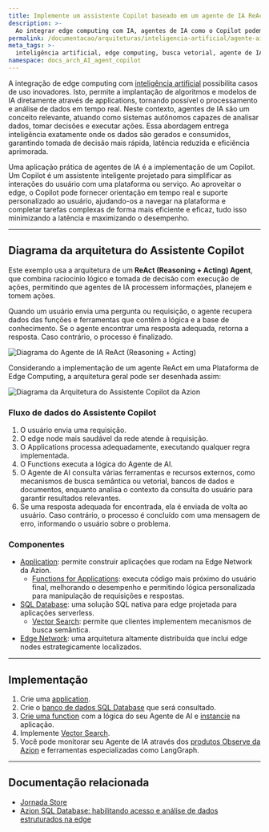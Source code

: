 ```yaml
---
title: Implemente um assistente Copilot baseado em um agente de IA ReAct
description: >-
  Ao integrar edge computing com IA, agentes de IA como o Copilot podem fornecer suporte personalizado rápido e inteligência em tempo real diretamente no edge.
permalink: /documentacao/arquiteturas/inteligencia-artificial/agente-ai-assistente-copilot/
meta_tags: >-
  inteligência artificial, edge computing, busca vetorial, agente de IA
namespace: docs_arch_AI_agent_copilot
---
```


A integração de edge computing com [inteligência artificial](https://www.azion.com/pt-br/solucoes/agentes-de-ia/) possibilita casos de uso inovadores. Isto, permite a implantação de algoritmos e modelos de IA diretamente através de applications, tornando possível o processamento e análise de dados em tempo real. Neste contexto, agentes de IA são um conceito relevante, atuando como sistemas autônomos capazes de analisar dados, tomar decisões e executar ações. Essa abordagem entrega inteligência exatamente onde os dados são gerados e consumidos, garantindo tomada de decisão mais rápida, latência reduzida e eficiência aprimorada.

Uma aplicação prática de agentes de IA é a implementação de um Copilot. Um Copilot é um assistente inteligente projetado para simplificar as interações do usuário com uma plataforma ou serviço. Ao aproveitar o edge, o Copilot pode fornecer orientação em tempo real e suporte personalizado ao usuário, ajudando-os a navegar na plataforma e completar tarefas complexas de forma mais eficiente e eficaz, tudo isso minimizando a latência e maximizando o desempenho.

---

## Diagrama da arquitetura do Assistente Copilot

Este exemplo usa a arquitetura de um **ReAct (Reasoning + Acting) Agent**, que combina raciocínio lógico e tomada de decisão com execução de ações, permitindo que agentes de IA processem informações, planejem e tomem ações.

Quando um usuário envia uma pergunta ou requisição, o agente recupera dados das funções e ferramentas que contêm a lógica e a base de conhecimento. Se o agente encontrar uma resposta adequada, retorna a resposta. Caso contrário, o processo é finalizado.

![Diagrama do Agente de IA ReAct (Reasoning + Acting)](/assets/docs/images/uploads/react-agent-architecture-diagram.png)

Considerando a implementação de um agente ReAct em uma Plataforma de Edge Computing, a arquitetura geral pode ser desenhada assim:

![Diagrama da Arquitetura do Assistente Copilot da Azion](/assets/docs/images/uploads/azion-copilot-assistant-architecture-diagram.png)

### Fluxo de dados do Assistente Copilot

1. O usuário envia uma requisição.
2. O edge node mais saudável da rede atende à requisição.
3. O Applications processa adequadamente, executando qualquer regra implementada.
4. O Functions executa a lógica do Agente de AI.
5. O Agente de AI consulta várias ferramentas e recursos externos, como mecanismos de busca semântica ou vetorial, bancos de dados e documentos, enquanto analisa o contexto da consulta do usuário para garantir resultados relevantes.
6. Se uma resposta adequada for encontrada, ela é enviada de volta ao usuário. Caso contrário, o processo é concluído com uma mensagem de erro, informando o usuário sobre o problema.

### Componentes

- [Application](/pt-br/documentacao/produtos/build/edge-application/): permite construir aplicações que rodam na Edge Network da Azion.
  - [Functions for Applications](/pt-br/documentacao/produtos/build/edge-application/edge-functions/): executa código mais próximo do usuário final, melhorando o desempenho e permitindo lógica personalizada para manipulação de requisições e respostas.
- [SQL Database](/pt-br/documentacao/produtos/store/edge-sql/): uma solução SQL nativa para edge projetada para aplicações serverless.
  - [Vector Search](/pt-br/documentacao/produtos/store/edge-sql/vector-search/): permite que clientes implementem mecanismos de busca semântica.
- [Edge Network](https://www.azion.com/pt-br/produtos/nossa-rede/): uma arquitetura altamente distribuída que inclui edge nodes estrategicamente localizados.

---

## Implementação

1. Crie uma [application](/pt-br/documentacao/produtos/guias/build/criar-uma-aplicacao/).
2. Crie o [banco de dados SQL Database](/pt-br/documentacao/produtos/store/sql/criar-banco-de-dados/) que será consultado.
3. [Crie uma function](/pt-br/documentacao/produtos/build/edge-application/edge-functions/) com a lógica do seu Agente de AI e [instancie](/en/documentation/products/guides/build/instantiate-edge-functions/) na aplicação.
4. Implemente [Vector Search](/pt-br/documentacao/produtos/guias/edge-sql-vector-search/).
5. Você pode monitorar seu Agente de IA através dos [produtos Observe da Azion](/pt-br/documentacao/produtos/observe/visao-geral/) e ferramentas especializadas como LangGraph.

---

## Documentação relacionada

- [Jornada Store](/pt-br/documentacao/produtos/store/visao-geral/)
- [Azion SQL Database: habilitando acesso e análise de dados estruturados na edge](https://www.azion.com/pt-br/produtos/edge-sql/)

